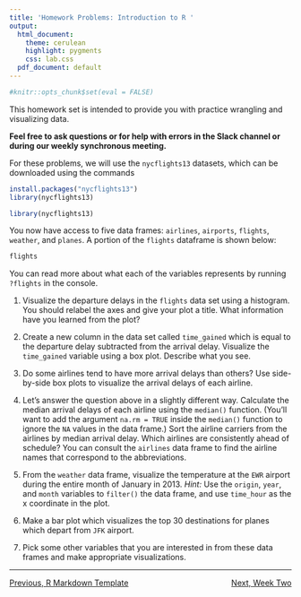 ```yaml
---
title: 'Homework Problems: Introduction to R '
output:
  html_document:
    theme: cerulean
    highlight: pygments
    css: lab.css
  pdf_document: default
---
```


```r
#knitr::opts_chunk$set(eval = FALSE)

```

This homework set is intended to provide you with practice wrangling and visualizing data. 

**Feel free to ask questions or for help with errors in the Slack channel or during our weekly synchronous meeting.** 

For these problems, we will use the `nycflights13` datasets, which can be downloaded using the commands

```r
install.packages("nycflights13")
library(nycflights13)
```

```r
library(nycflights13)
```

You now have access to five data frames: `airlines`, `airports`, `flights`, `weather`, and `planes`. A portion of the `flights` dataframe is shown below:

```r
flights
```

You can read more about what each of the variables represents by running `?flights` in the console.

1. Visualize the departure delays in the `flights` data set using a histogram. You should relabel the axes and give your plot a title. What information have you learned from the plot?

2. Create a new column in the data set called `time_gained` which is equal to the departure delay subtracted from the arrival delay. Visualize the `time_gained` variable using a box plot. Describe what you see.

3. Do some airlines tend to have more arrival delays than others? Use side-by-side box plots to visualize the arrival delays of each airline.

4. Let's answer the question above in a slightly different way. Calculate the median arrival delays of each airline using the `median()` function. (You'll want to add the argument `na.rm = TRUE` inside the `median()` function to ignore the `NA` values in the data frame.) Sort the airline carriers from the airlines by median arrival delay. Which airlines are consistently ahead of schedule? You can consult the `airlines` data frame to find the airline names that correspond to the abbreviations.

5. From the `weather` data frame, visualize the temperature at the `EWR` airport during the entire month of January in 2013. *Hint:* Use the `origin`, `year`, and `month` variables to `filter()` the data frame, and use `time_hour` as the x coordinate in the plot.

6. Make a bar plot which visualizes the top 30 destinations for planes which depart from `JFK` airport.

7. Pick some other variables that you are interested in from these data frames and make appropriate visualizations.

***

<p style = "text-align:left;">[Previous, R Markdown Template](https://agmath.github.io/FacultyUpskilling/2021_NLP/MarkdownTemplate.html)
<span style = "float:right;">[Next, Week Two](https://agmath.github.io/FacultyUpskilling/)</span>
</p>


